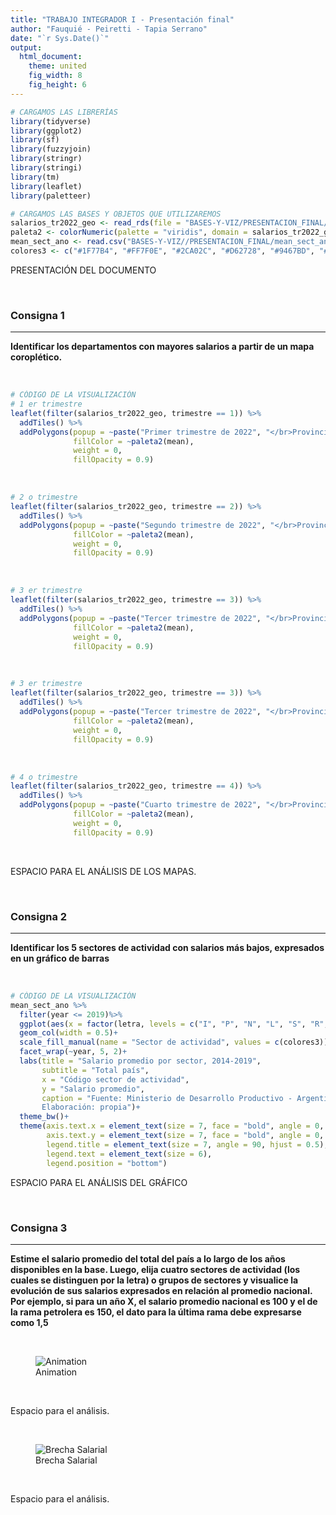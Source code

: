 ```yaml
---
title: "TRABAJO INTEGRADOR I - Presentación final"
author: "Fauquié - Peiretti - Tapia Serrano"
date: "`r Sys.Date()`"
output: 
  html_document: 
    theme: united
    fig_width: 8
    fig_height: 6
---
```


```r
# CARGAMOS LAS LIBRERÍAS
library(tidyverse)
library(ggplot2)
library(sf)
library(fuzzyjoin)
library(stringr)
library(stringi)
library(tm)
library(leaflet)
library(paletteer)

# CARGAMOS LAS BASES Y OBJETOS QUE UTILIZAREMOS
salarios_tr2022_geo <- read_rds(file = "BASES-Y-VIZ/PRESENTACION_FINAL/salarios_tr2022_geo.rds")
paleta2 <- colorNumeric(palette = "viridis", domain = salarios_tr2022_geo$mean)
mean_sect_ano <- read.csv("BASES-Y-VIZ//PRESENTACION_FINAL/mean_sect_ano.csv", header = TRUE)
colores3 <- c("#1F77B4", "#FF7F0E", "#2CA02C", "#D62728", "#9467BD", "#E377C2", paletteer_dynamic("cartography::grey.pal", 13))
```

PRESENTACIÓN DEL DOCUMENTO

<br>

### Consigna 1
_______________________________________________________________________________________
**Identificar los departamentos con mayores salarios a partir de un mapa coroplético.**

<br>

```r
# CÓDIGO DE LA VISUALIZACIÓN
# 1 er trimestre
leaflet(filter(salarios_tr2022_geo, trimestre == 1)) %>% 
  addTiles() %>% 
  addPolygons(popup = ~paste("Primer trimestre de 2022", "</br>Provincia:", str_to_title(nom_prov), "</br>Departamento:", str_to_title(nom_dpto), "</br>Salario promedio: $", as.character(round(mean, digits = 2))),
              fillColor = ~paleta2(mean),
              weight = 0,
              fillOpacity = 0.9)
```

<br>

```r
# 2 o trimestre
leaflet(filter(salarios_tr2022_geo, trimestre == 2)) %>% 
  addTiles() %>% 
  addPolygons(popup = ~paste("Segundo trimestre de 2022", "</br>Provincia:", str_to_title(nom_prov), "</br>Departamento:", str_to_title(nom_dpto), "</br>Salario promedio: $", as.character(round(mean, digits = 2))),
              fillColor = ~paleta2(mean),
              weight = 0,
              fillOpacity = 0.9)
```

<br>

```r
# 3 er trimestre
leaflet(filter(salarios_tr2022_geo, trimestre == 3)) %>% 
  addTiles() %>% 
  addPolygons(popup = ~paste("Tercer trimestre de 2022", "</br>Provincia:", str_to_title(nom_prov), "</br>Departamento:", str_to_title(nom_dpto), "</br>Salario promedio: $", as.character(round(mean, digits = 2))),
              fillColor = ~paleta2(mean),
              weight = 0,
              fillOpacity = 0.9)
```

<br>

```r
# 3 er trimestre
leaflet(filter(salarios_tr2022_geo, trimestre == 3)) %>% 
  addTiles() %>% 
  addPolygons(popup = ~paste("Tercer trimestre de 2022", "</br>Provincia:", str_to_title(nom_prov), "</br>Departamento:", str_to_title(nom_dpto), "</br>Salario promedio: $", as.character(round(mean, digits = 2))),
              fillColor = ~paleta2(mean),
              weight = 0,
              fillOpacity = 0.9)
```

<br>

```r
# 4 o trimestre
leaflet(filter(salarios_tr2022_geo, trimestre == 4)) %>% 
  addTiles() %>% 
  addPolygons(popup = ~paste("Cuarto trimestre de 2022", "</br>Provincia:", str_to_title(nom_prov), "</br>Departamento:", str_to_title(nom_dpto), "</br>Salario promedio: $", as.character(round(mean, digits = 2))),
              fillColor = ~paleta2(mean),
              weight = 0,
              fillOpacity = 0.9)
```

<br>


ESPACIO PARA EL ANÁLISIS DE LOS MAPAS.

<br>

### Consigna 2
_______________________________________________________________________________________
**Identificar los 5 sectores de actividad con salarios más bajos, expresados en un gráfico de barras**

<br>

```r
# CÓDIGO DE LA VISUALIZACIÓN
mean_sect_ano %>%
  filter(year <= 2019)%>% 
  ggplot(aes(x = factor(letra, levels = c("I", "P", "N", "L", "S", "R", "F", "G", "Q", "A", "M", "O", "C", "J", "E", "H", "K", "D", "B")), y = mean_sector, fill = factor(letra_desc, levels = c("Serv. De Alojamiento Y Serv. De Comida", "Enseñanza", "Act. Administrativas Y Serv. De Apoyo", "Serv. Inmobiliarios", "Serv. De Asoc. Y Serv. Personales", "Serv. Art., Cult., Dep.  Y Esparcimiento", "Construcción", "Comercio P/Mayor Y P/Menor, Rep. De Vehiculos", "Salud Humana Y Serv. Soc.", "Agricultura, Ganadería, Caza, Silvicultura Y Pesca", "Serv. Profesionales, Científicos Y Técnicos", "Adm. Publica, Defensa Y S. S. Obligatoria", "Industria Manufacturera", "Información Y Comunicaciones", "Suministro Agua, G. De Residuos Y Saneamiento", "Serv. De Transporte Y Almacenamiento", "Int. Financiera Y Serv. De Seguros", "Suministro De Elect., Gas, Vapor, A. A.", "Explotacion De Minas Y Canteras"))))+
  geom_col(width = 0.5)+
  scale_fill_manual(name = "Sector de actividad", values = c(colores3))+
  facet_wrap(~year, 5, 2)+
  labs(title = "Salario promedio por sector, 2014-2019",
       subtitle = "Total país",
       x = "Código sector de actividad",
       y = "Salario promedio",
       caption = "Fuente: Ministerio de Desarrollo Productivo - Argentina
       Elaboración: propia")+
  theme_bw()+
  theme(axis.text.x = element_text(size = 7, face = "bold", angle = 0, vjust = 0.4),
        axis.text.y = element_text(size = 7, face = "bold", angle = 0, vjust = 0.4),
        legend.title = element_text(size = 7, angle = 90, hjust = 0.5),
        legend.text = element_text(size = 6),
        legend.position = "bottom")
```

ESPACIO PARA EL ANÁLISIS DEL GRÁFICO

<br>

### Consigna 3
_______________________________________________________________________________________
**Estime el salario promedio del total del país a lo largo de los años disponibles en la base. Luego, elija cuatro sectores de actividad (los cuales se distinguen por la letra) o grupos de sectores y visualice la evolución de sus salarios expresados en relación al promedio nacional. Por ejemplo, si para un año X, el salario promedio nacional es 100 y el de la rama petrolera es 150, el dato para la última rama debe expresarse como 1,5**

<br>

![Animation](BASES-Y-VIZ/VIZ/graf_comp.gif)

<br>

Espacio para el análisis.

<br>

![Brecha Salarial](BASES-Y-VIZ/VIZ/brecha_salarial_plot.png)

<br>

Espacio para el análisis.